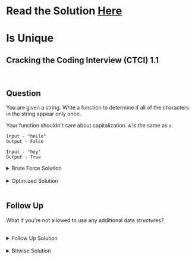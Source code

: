 # Read the Solution [Here](https://quastor.org/cracking-the-coding-interview/arrays-and-strings/is-unique)

# Is Unique

## Cracking the Coding Interview (CTCI) 1.1

<br />

## Question

You are given a string. Write a function to determine if all of the characters in the string appear only once.

Your function shouldn't care about capitalization. `A` is the same as `a`.

```
Input - "heLlo"
Output - False

Input - "hey"
Output - True
```

<details>
  <summary>Brute Force Solution</summary>


For each character in the input string, check every other character and make sure they're different.

```python
def isUnique(s):
    s = s.lower()
    # c -> counter, l -> letter
    for c1, l1  in enumerate(s):
        for c2, l2 in enumerate(s):
            if c1 == c2:
                continue
            if l1 == l2:
                return False
    return True
```

We implement this with two loops. The first loop iterates through every character in the string.

For each iteration, we will check to make sure that this character does not appear again in the string. We do this with the nested loop.

The time complexity is $$O(n^2)$$. The space complexity is $$O(n)$$ since we're creating a new string on line 3.

</details>


<br />

<details>
  <summary>Optimized Solution</summary>


Instead of using two loops, we can use a set. As we iterate through the string, we check if the current letter is in the set.

If it is, then we return `False`. Otherwise, we add the current letter to the set and continue iterating.

```python
def isUnique(s):
    s = s.lower()
    seen = set()
    for c in s:
        if c in seen:
            return False
        else:
            seen.add(c)
    return True
```

The time complexity is $$O(n)$$ and the space complexity is $$O(n)$$.

</details>


<br />

## Follow Up

What if you're not allowed to use any additional data structures?

<br />

<details>
  <summary>Follow Up Solution</summary>


The brute force solution doesn't use any extra data structures, but can we do better than $$O(n^2)$$ time complexity?

Instead of using two for loops, what if we sorted the string and then just checked if any of the characters were equivalent to the character before them?

We're taking advantage of the fact that if you sort the string, all identical characters will be placed right next to each other.

```python
def isUnique(s):
    s = sorted(s.lower())
    for i in range(1, len(s)):
        if s[i] == s[i - 1]:
            return False
    return True
```

The time complexity is $$O(n \log n)$$ and the space complexity is $$O(n)$$.

</details>

<br />


<details>
  <summary>Bitwise Solution</summary>
  

Can we do even better than $$O(n \log n)$$? Yes, we definitely can.

We only use one loop to iterate every character in **s** and a variable **checker** to check if a duplicate
character is encountered or not. 

We find the decimal index value of each character in Ascii table which is unique for sure. Then, the bit in that index value is set to 1 by **1 << index**.

If the index is between 65 and 90 which is 'A' - 'Z', we increase the index by 32 to implicitly convert the capital letter to small letter. Because we don't care about capitalization here, we need to assign the same index to both upppercase and lowercase.

If a character is seen before, AND operation will make the value greater than 0.

If a characters is not seen, we just update **checker** by making the bit 1 at the index by **checker | (1 << index)**.

You may also notice that **(1 << index)** has the same output with **pow(2, index)** and **checker = checker | (1 << index)** has the same output with **chcker += (1 << index)**. We are using bitwise operation here is because it has time complexity of $$O(1)$$ and avoid the overhead.

```python
def isUnique(s):
    checker = 0
    for i in range(len(s)):
        index = ord(s[i])
        if 65 <= index <= 90:
            index += 32
        value = (checker & ((1 << index)))
        if value > 0:
            return False
        checker =  checker | (1 << index)
    return True
```

The time complexity is $$O(n)$$ and the space complexity is $$O(1)$$
 </details>

